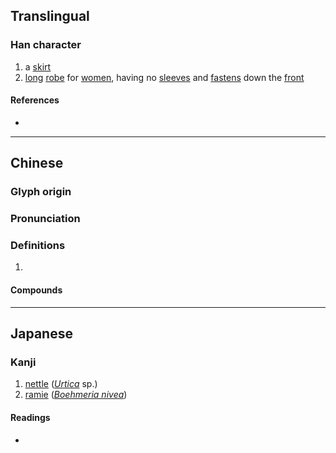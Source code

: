 {{character info/new}}
==Translingual==

===Han character===
{{Han char|rn=50|rad=巾|as=05|sn=8|four=44247|canj=LBDHE|ids=⿰巾皮}}

# a [[skirt]]
# [[long]] [[robe]] for [[women]], having no [[sleeve]]s and [[fasten]]s down the [[front]]

====References====
* {{Han ref|kx=0329.420|dkj=08846|dj=0635.160|hdz=10736.010|uh=5E14|ud=24084|bh=CC6E|bd=52334}}

----

==Chinese==
{{zh-forms}}

===Glyph origin===
{{Han etym}}
{{Han compound|巾|皮|ls=psc|c1=s|c2=p|t1=cloth}}

===Pronunciation===
{{zh-pron
|m=pèi,pī
|c=pei3
|mc=y
|oc=y
|cat=
}}

===Definitions===
{{zh-hanzi}}

# {{rfdef|zh}}

====Compounds====
{{zh-der|官衫帔子|冠帔|鳳冠霞帔|霞帔|羅帔}}

----

==Japanese==

===Kanji===
{{ja-kanji|grade=|rs=巾05}}

# [[nettle]] (''[[Urtica]]'' sp.)
# [[ramie]] (''[[Boehmeria nivea]]'')

====Readings====
* {{ja-readings|on=ひ|kun=ふくろ}}